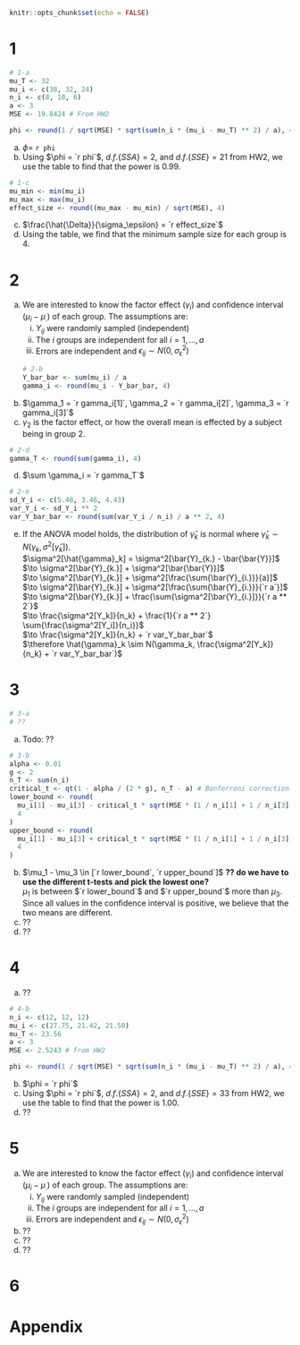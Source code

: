 ```r
knitr::opts_chunk$set(echo = FALSE)
```

# 1
```r

# 1-a
mu_T <- 32
mu_i <- c(38, 32, 24)
n_i <- c(8, 10, 6)
a <- 3
MSE <- 19.8424 # From HW2

phi <- round(1 / sqrt(MSE) * sqrt(sum(n_i * (mu_i - mu_T) ** 2) / a), 4)
```
a. $\phi =$ `r phi`
b. Using $\phi = `r phi`$, $d.f.\{SSA\} = 2$, and $d.f.\{SSE\} = 21$ from HW2, we use the table to find that the power is $0.99$.
```r

# 1-c
mu_min <- min(mu_i)
mu_max <- max(mu_i)
effect_size <- round((mu_max - mu_min) / sqrt(MSE), 4)
```
c. $\frac{\hat{\Delta}}{\sigma_\epsilon} = `r effect_size`$
d. Using the table, we find that the minimum sample size for each group is $4$.

# 2
a. We are interested to know the factor effect ($\gamma_i$) and confidence interval ($\mu_i - \mu_.$) of each group. The assumptions are:
    i. $Y_{ij}$ were randomly sampled (independent)
    ii. The $i$ groups are independent for all $i = 1, ..., a$
    iii. Errors are independent and $\epsilon_{ij} \sim N(0, \sigma_\epsilon^2)$
```r

# 2-b
Y_bar_bar <- sum(mu_i) / a
gamma_i <- round(mu_i - Y_bar_bar, 4)
```
b. $\gamma_1 = `r gamma_i[1]`, \gamma_2 = `r gamma_i[2]`, \gamma_3 = `r gamma_i[3]`$ 
c. $\gamma_2$ is the factor effect, or how the overall mean is effected by a subject being in group $2$.
```r

# 2-d
gamma_T <- round(sum(gamma_i), 4)
```
d. $\sum \gamma_i = `r gamma_T`$
```r

# 2-e
sd_Y_i <- c(5.48, 3.46, 4.43)
var_Y_i <- sd_Y_i ** 2
var_Y_bar_bar <- round(sum(var_Y_i / n_i) / a ** 2, 4)
```
e. If the ANOVA model holds, the distribution of $\hat{\gamma}_k$ is normal where $\hat{\gamma}_k \sim N(\gamma_k, \sigma^2[\hat{\gamma}_k])$.
<br> $\sigma^2[\hat{\gamma}_k] = \sigma^2[\bar{Y}_{k.} - \bar{\bar{Y}}]$
<br> $\to \sigma^2[\bar{Y}_{k.}] + \sigma^2[\bar{\bar{Y}}]$
<br> $\to \sigma^2[\bar{Y}_{k.}] + \sigma^2[\frac{\sum{\bar{Y}_{i.}}}{a}]$
<br> $\to \sigma^2[\bar{Y}_{k.}] + \sigma^2[\frac{\sum{\bar{Y}_{i.}}}{`r a`}]$
<br> $\to \sigma^2[\bar{Y}_{k.}] + \frac{\sum{\sigma^2[\bar{Y}_{i.}]}}{`r a ** 2`}$
<br> $\to \frac{\sigma^2[Y_k]}{n_k} + \frac{1}{`r a ** 2`} \sum{\frac{\sigma^2[Y_i]}{n_i}}$
<br> $\to \frac{\sigma^2[Y_k]}{n_k} + `r var_Y_bar_bar`$
<br> $\therefore \hat{\gamma}_k \sim N(\gamma_k, \frac{\sigma^2[Y_k]}{n_k} + `r var_Y_bar_bar`)$

# 3
```r

# 3-a
# ??
```
a. Todo: ??
```r

# 3-b
alpha <- 0.01
g <- 2
n_T <- sum(n_i)
critical_t <- qt(1 - alpha / (2 * g), n_T - a) # Bonferroni correction
lower_bound <- round(
  mu_i[1] - mu_i[3] - critical_t * sqrt(MSE * (1 / n_i[1] + 1 / n_i[3])),
  4
)
upper_bound <- round(
  mu_i[1] - mu_i[3] + critical_t * sqrt(MSE * (1 / n_i[1] + 1 / n_i[3])),
  4
)
```
b. $\mu_1 - \mu_3 \in [`r lower_bound`, `r upper_bound`]$ **?? do we have to use the different t-tests and pick the lowest one?**
<br> $\mu_1$ is between $`r lower_bound`$ and $`r upper_bound`$ more than $\mu_3$. Since all values in the confidence interval is positive, we believe that the two means are different.
c. ??
d. ??

# 4
a. ??
```r

# 4-b
n_i <- c(12, 12, 12)
mu_i <- c(27.75, 21.42, 21.50)
mu_T <- 23.56
a <- 3
MSE <- 2.5243 # from HW2

phi <- round(1 / sqrt(MSE) * sqrt(sum(n_i * (mu_i - mu_T) ** 2) / a), 4)
```
b. $\phi = `r phi`$
c. Using $\phi = `r phi`$, $d.f.\{SSA\} = 2$, and $d.f.\{SSE\} = 33$ from HW2, we use the table to find that the power is $1.00$.
d. ??

# 5
a. We are interested to know the factor effect ($\gamma_i$) and confidence interval ($\mu_i - \mu_.$) of each group. The assumptions are:
    i. $Y_{ij}$ were randomly sampled (independent)
    ii. The $i$ groups are independent for all $i = 1, ..., a$
    iii. Errors are independent and $\epsilon_{ij} \sim N(0, \sigma_\epsilon^2)$
b. ??
c. ??
d. ??

# 6


# Appendix
```r
```